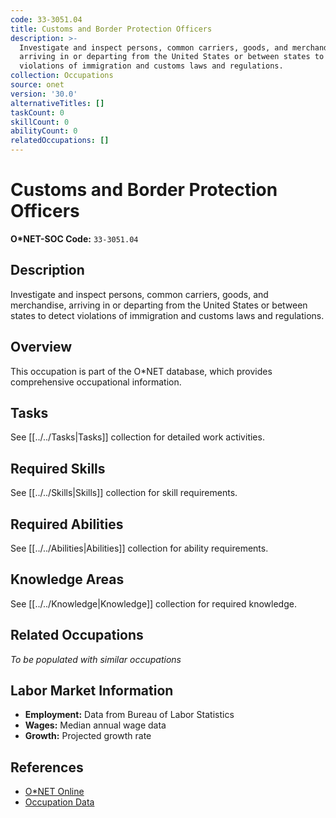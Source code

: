 ```yaml
---
code: 33-3051.04
title: Customs and Border Protection Officers
description: >-
  Investigate and inspect persons, common carriers, goods, and merchandise,
  arriving in or departing from the United States or between states to detect
  violations of immigration and customs laws and regulations.
collection: Occupations
source: onet
version: '30.0'
alternativeTitles: []
taskCount: 0
skillCount: 0
abilityCount: 0
relatedOccupations: []
---
```

# Customs and Border Protection Officers

**O*NET-SOC Code:** `33-3051.04`

## Description

Investigate and inspect persons, common carriers, goods, and merchandise, arriving in or departing from the United States or between states to detect violations of immigration and customs laws and regulations.

## Overview

This occupation is part of the O*NET database, which provides comprehensive occupational information.

## Tasks

See [[../../Tasks|Tasks]] collection for detailed work activities.

## Required Skills

See [[../../Skills|Skills]] collection for skill requirements.

## Required Abilities

See [[../../Abilities|Abilities]] collection for ability requirements.

## Knowledge Areas

See [[../../Knowledge|Knowledge]] collection for required knowledge.

## Related Occupations

*To be populated with similar occupations*

## Labor Market Information

- **Employment:** Data from Bureau of Labor Statistics
- **Wages:** Median annual wage data
- **Growth:** Projected growth rate

## References

- [O*NET Online](https://www.onetonline.org/link/summary/33-3051.04)
- [Occupation Data](https://www.onetcenter.org/)
